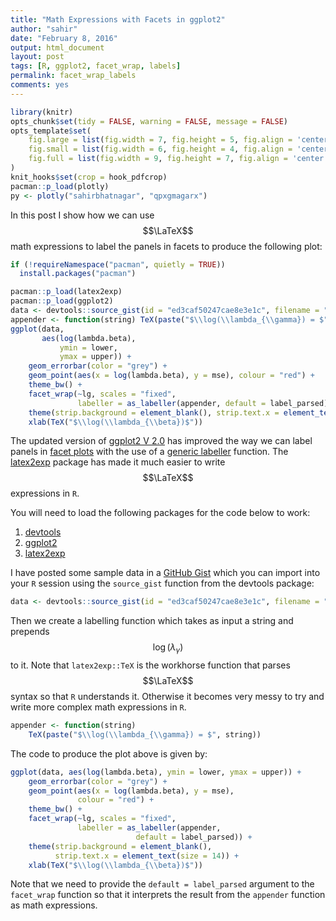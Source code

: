 ```yaml
---
title: "Math Expressions with Facets in ggplot2"
author: "sahir"
date: "February 8, 2016"
output: html_document
layout: post
tags: [R, ggplot2, facet_wrap, labels]
permalink: facet_wrap_labels
comments: yes
---
```


```r
library(knitr)
opts_chunk$set(tidy = FALSE, warning = FALSE, message = FALSE)
opts_template$set(
    fig.large = list(fig.width = 7, fig.height = 5, fig.align = 'center', fig.pos = 'h'),
    fig.small = list(fig.width = 6, fig.height = 4, fig.align = 'center', fig.pos = 'h'),
    fig.full = list(fig.width = 9, fig.height = 7, fig.align = 'center', fig.pos = 'h')
)
knit_hooks$set(crop = hook_pdfcrop)
pacman::p_load(plotly)
py <- plotly("sahirbhatnagar", "qpxgmagarx")
```

In this post I show how we can use $$\LaTeX$$ math expressions to label the panels in facets to produce the following plot:

```r
if (!requireNamespace("pacman", quietly = TRUE)) 
  install.packages("pacman")

pacman::p_load(latex2exp)
pacman::p_load(ggplot2)
data <- devtools::source_gist(id = "ed3caf50247cae8e3e1c", filename = "facet_data.R")$value
appender <- function(string) TeX(paste("$\\log(\\lambda_{\\gamma}) = $",string))  
ggplot(data, 
       aes(log(lambda.beta), 
           ymin = lower, 
           ymax = upper)) + 
    geom_errorbar(color = "grey") + 
    geom_point(aes(x = log(lambda.beta), y = mse), colour = "red") +
    theme_bw() + 
    facet_wrap(~lg, scales = "fixed", 
               labeller = as_labeller(appender, default = label_parsed)) + 
    theme(strip.background = element_blank(), strip.text.x = element_text(size = 14)) + 
    xlab(TeX("$\\log(\\lambda_{\\beta})$"))
```




<!--more-->

The updated version of [ggplot2 V 2.0](http://docs.ggplot2.org/dev/index.html) has improved the way we can label panels in [facet plots](http://docs.ggplot2.org/dev/facet_wrap.html) with the use of a [generic labeller](http://docs.ggplot2.org/dev/labeller.html) function. The [latex2exp](https://cran.r-project.org/web/packages/latex2exp/index.html) package has made it much easier to write $$\LaTeX$$ expressions in `R`.

You will need to load the following packages for the code below to work:

1. [devtools](https://cran.r-project.org/web/packages/devtools/index.html)
2. [ggplot2](https://cran.r-project.org/web/packages/ggplot2/)
3. [latex2exp](https://cran.r-project.org/web/packages/latex2exp/index.html)


I have posted some sample data in a [GitHub Gist](https://gist.github.com/sahirbhatnagar/ed3caf50247cae8e3e1c) which you can import into your `R` session using the `source_gist` function from the devtools package:

```r
data <- devtools::source_gist(id = "ed3caf50247cae8e3e1c", filename = "facet_data.R")$value
```

Then we create a labelling function which takes as input a string and prepends $$\log(\lambda_{\gamma})$$ to it. Note that `latex2exp::TeX` is the workhorse function that parses $$\LaTeX$$ syntax so that `R` understands it. Otherwise it becomes very messy to try and write more complex math expressions in `R`.

```r
appender <- function(string) 
    TeX(paste("$\\log(\\lambda_{\\gamma}) = $", string))  
```

The code to produce the plot above is given by:

```r
ggplot(data, aes(log(lambda.beta), ymin = lower, ymax = upper)) + 
    geom_errorbar(color = "grey") + 
    geom_point(aes(x = log(lambda.beta), y = mse), 
               colour = "red") +
    theme_bw() + 
    facet_wrap(~lg, scales = "fixed", 
               labeller = as_labeller(appender, 
                            default = label_parsed)) + 
    theme(strip.background = element_blank(), 
          strip.text.x = element_text(size = 14)) + 
    xlab(TeX("$\\log(\\lambda_{\\beta})$"))
```

Note that we need to provide the `default = label_parsed` argument to the `facet_wrap` function so that it interprets the result from the `appender` function as math expressions.




